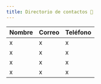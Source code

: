```yaml
---
title: Directorio de contactos 👥
---
```


| Nombre | Correo | Teléfono | Temas |
| --- | --- | --- |
| x | x | x | x |
| x | x | x | x |
| x | x | x | x |
| x | x | x | x |